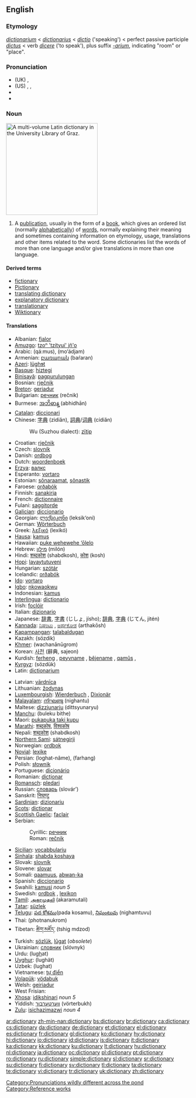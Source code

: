 {{wikipedia}}
==English==

===Etymology===
{{ML.}} ''[[dictionarium]]'' < {{L.}} ''[[dictionarius]]'' < ''[[dictio]]'' ('speaking') < perfect passive participle ''[[dictus]]'' < verb ''[[dicere]]'' ('to speak'), plus suffix ''[[-arium]]'', indicating "room" or "place".

===Pronunciation===
* (UK) {{IPA|/ˈdɪkʃən(ə)ɹi/}}, {{SAMPA|/"dIkS@n(@)ri/}}
* (US) {{enPR|dĭk'shə-nĕr"ē}}, {{IPA|/ˈdɪkʃənˌɛɹi/}}, {{SAMPA|/"dIkS@n%Eri/}}
* {{audio|en-us-dictionary.ogg|Audio (US)}}
* {{audio|en-uk-dictionary.ogg|Audio (UK)}}

===Noun===
[[Image:Latin dictionary.jpg|thumb|250px|A multi-volume Latin dictionary in the [[w:University Library of Graz|University Library of Graz]].]]
{{en-noun|dictionaries}}

# A [[publication]], usually in the form of a [[book]], which gives an ordered list (normally [[alphabetical]]ly) of [[word]]s, normally explaining their meaning and sometimes containing information on etymology, usage, translations and other items related to the word. Some dictionaries list the words of more than one language and/or give translations in more than one language.

{{seeCites}}

====Derived terms====
* [[fictionary]]
* [[Pictionary]]
* [[translating dictionary]]
* [[explanatory dictionary]]
* [[translationary]]
* [[Wiktionary]]

====Translations====
{{trans-top|publication that explains the meanings of an ordered list of words}}
* Albanian: [[fjalor]]
* [[Amuzgo]]: [[tzoⁿ 'tzítyui' jñ'o]]
* Arabic: {{Arab|[[قاموس]]}} (qá:mus), {{Arab|[[معجم]]}} (mo‘ádjam)
* Armenian: [[բառարան]] (baŕaran)
* [[Azeri]]: [[lüghɘt]]
* [[Basque]]: [[hiztegi]]
* [[Binisayâ]]: [[pagpurulungan]]
* Bosnian: [[rječnik#Bosnian|rječnik]] {{m}}
* [[Breton]]: [[geriadur]]
* Bulgarian: [[речник]] (rečnik) {{m}}
* Burmese: [[အဘိဓာန္]] (abhidhān)
* [[Catalan]]: [[diccionari]] {{m}}
* Chinese: [[字典]] (zìdiǎn), [[詞典]]/[[词典]] (cídiǎn)
*: Wu (Suzhou dialect): [[zïtip]]
* Croatian: [[rječnik#Croatian|rječnik]] {{m}}
* Czech: [[slovník]] {{m}}
* Danish: [[ordbog]] {{c}}
* Dutch: [[woordenboek]] {{n}}
* [[Erzya]]: [[валкс]]
* Esperanto: [[vortaro]]
* Estonian: [[sõnaraamat]], [[sõnastik]]
* Faroese: [[orðabók]] {{f}}
* Finnish: [[sanakirja]]
* French: [[dictionnaire]] {{m}}
* Fulani: [[saggitorde]]
* [[Galician]]: [[diccionario]] {{m}}
* Georgian: [[ლექსიკონი]] (leksik‘oni)
* German: [[Wörterbuch]] {{n}}
* Greek: [[λεξικό]] (lexikó) {{n}}
* [[Hausa]]: [[kamus]]
* Hawaiian: [[puke wehewehe ‘ōlelo]]
* Hebrew: [[מילון]] (milón) {{m}}
* Hindi: [[शब्दकोश]] (shabdkosh), [[कोश]] (kosh)
* [[Hopi]]: [[lavaytutuveni]]
* Hungarian: [[szótár]]
* Icelandic: [[orðabók]] {{f}}
* [[Ido]]: [[vortaro]]
* [[Igbo]]: [[nkowaokwu]]
* Indonesian: [[kamus]]
* [[Interlingua]]: [[dictionario]]
* Irish: [[foclóir]] {{m}}
* Italian: [[dizionario]] {{m}}
* Japanese: [[辞書]], [[字書]] (じしょ, jísho); [[辞典]], [[字典]] (じてん, jitén)
* [[Kannada]]: [[ನಿಘಂಟು]] {{unicode|(nighangṭu)}}, [[ಅರ್ಥಕೋಶ]] (arthakōsh)
* [[Kapampangan]]: [[talabaldugan]]
* Kazakh: {{Cyrl|[[сөздик]]}} (sözdik)
* [[Khmer]]: {{Khmr|[[វចនានុក្រម]]}} (wachanānūgrom)
* Korean: [[사전]] (辭典, sajeon)
* Kurdish: [[ferheng]] {{f}}, [[peyvname]] {{f}}, [[bêjename]] {{f}}, [[qamûs]] {{f}}, {{KUchar|[[فه‌رهه‌نگ]]}}
* [[Kyrgyz]]: {{Cyrl|[[сөздүк]]}} (sözdük)
* Latin: [[dictionarium]] {{n}}
{{trans-mid}}
* Latvian: [[vārdnīca]] {{f}}
* Lithuanian: [[žodynas]] {{m}}
* [[Luxembourgish]]: [[Wierderbuch]] {{n}}, [[Dixionär]] {{m}}
* [[Malayalam]]: [[നിഘണ്ടു]] (nighantu)
* Maltese: [[dizzjunarju]] (dittsyunaryu)
* [[Manchu]]: (buleku bithe)
* Maori: [[pukapuka taki kupu]]
* [[Marathi]]: [[शब्दकोष]], [[विश्वकोष]]
* Nepali: [[शब्दकोश]] (shabdkosh)
* [[Northern Sami]]: [[sátnegirji]]
* Norwegian: [[ordbok]] {{m|f}}
* [[Novial]]: [[lexike]]
* Persian: {{fa-Arab|[[لغتنامه]]}} (loghat-nâme), {{fa-Arab|[[فرهنگ]]}} (farhang)
* Polish: [[słownik]] {{m}}
* Portuguese: [[dicionário]] {{m}}
* Romanian: [[dicţionar]] {{n}}
* [[Romansch]]: [[pledari]] {{m}}
* Russian: [[словарь]] (slovár’) {{m}}
* Sanskrit: [[निघण्टु]] {{unicode|(nighaṇṭu)}}
* [[Sardinian]]: [[dizionariu]] {{m}}
* [[Scots]]: [[dictionar]]
* [[Scottish Gaelic]]: [[faclair]] {{m}}
* Serbian:
*: Cyrillic: [[речник#Serbian|речник]] {{m}}
*: Roman: [[rečnik#Serbian|rečnik]] {{m}}
* [[Sicilian]]: [[vocabbulariu]] {{m}}
* [[Sinhala]]: [[shabda koshaya]]
* Slovak: [[slovník]] {{m}}
* Slovene: [[slovar]] {{m}}
* Somali: [[qaamuus]], [[abwan-ka]]
* Spanish: [[diccionario]] {{m}}
* Swahili: [[kamusi]] ''noun 5''
* Swedish: [[ordbok]] {{c}}, [[lexikon]] {{n}}
* [[Tamil]]: [[அகரமுதலி]] (akaramutali)
* [[Tatar]]: [[süzlek]]
* [[Telugu]]: [[పద కోశము]](pada kosamu), [[నిఘంటువు]] (nighamtuvu)
* Thai: {{Thai|[[พจนานุกรม]]}} (photnanukrom)
* Tibetan: [[ཚིག་མཛོད་]] (tshig mdzod)
* Turkish: [[sözlük]], [[lugat|lûgat]] (''obsolete'')
* Ukrainian: [[словник]] (slóvnyk) {{m}}
* Urdu: {{ur-Arab|[[لغت]]}} (lu<u>gh</u>at)
* [[Uyghur]]: (lughät)
* Uzbek: {{Cyrl|[[луғат]]}} (lughat)
* Vietnamese: [[tự điển]]
* [[Volapük]]: [[vödabuk]]
* Welsh: [[geiriadur]]
* West Frisian: {{t+|fy|wurdboek|n}}
* [[Xhosa]]: [[idikshinari]] ''noun 5''
* Yiddish: [[ווערטערבוך]] (vörterbukh)
* [[Zulu]]: [[isichazimazwi]] ''noun 4''
{{trans-bottom}}

[[Category:Pronunciations wildly different across the pond]]
[[Category:Reference works]]

[[ar:dictionary]]
[[zh-min-nan:dictionary]]
[[bs:dictionary]]
[[br:dictionary]]
[[ca:dictionary]]
[[cs:dictionary]]
[[da:dictionary]]
[[de:dictionary]]
[[et:dictionary]]
[[el:dictionary]]
[[es:dictionary]]
[[fr:dictionary]]
[[gl:dictionary]]
[[ko:dictionary]]
[[hy:dictionary]]
[[hi:dictionary]]
[[io:dictionary]]
[[id:dictionary]]
[[is:dictionary]]
[[it:dictionary]]
[[ka:dictionary]]
[[kk:dictionary]]
[[ku:dictionary]]
[[lt:dictionary]]
[[hu:dictionary]]
[[nl:dictionary]]
[[ja:dictionary]]
[[oc:dictionary]]
[[pl:dictionary]]
[[pt:dictionary]]
[[ro:dictionary]]
[[ru:dictionary]]
[[simple:dictionary]]
[[sl:dictionary]]
[[sr:dictionary]]
[[su:dictionary]]
[[fi:dictionary]]
[[sv:dictionary]]
[[tl:dictionary]]
[[ta:dictionary]]
[[te:dictionary]]
[[vi:dictionary]]
[[tr:dictionary]]
[[uk:dictionary]]
[[zh:dictionary]]